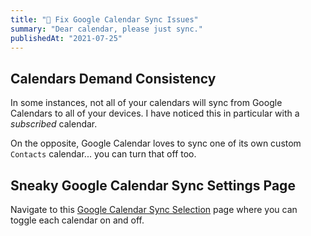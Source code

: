 ```yaml
---
title: "📆 Fix Google Calendar Sync Issues"
summary: "Dear calendar, please just sync."
publishedAt: "2021-07-25"
---
```


## Calendars Demand Consistency

In some instances, not all of your calendars will sync from Google Calendars to all of your devices.
I have noticed this in particular with a _subscribed_ calendar.

On the opposite, Google Calendar loves to sync one of its own custom `Contacts` calendar... you can
turn that off too.

## Sneaky Google Calendar Sync Settings Page

Navigate to this [Google Calendar Sync Selection][sync-selection] page where you can toggle each
calendar on and off.

[sync-selection]: https://calendar.google.com/calendar/u/0/syncselect?pli=1
